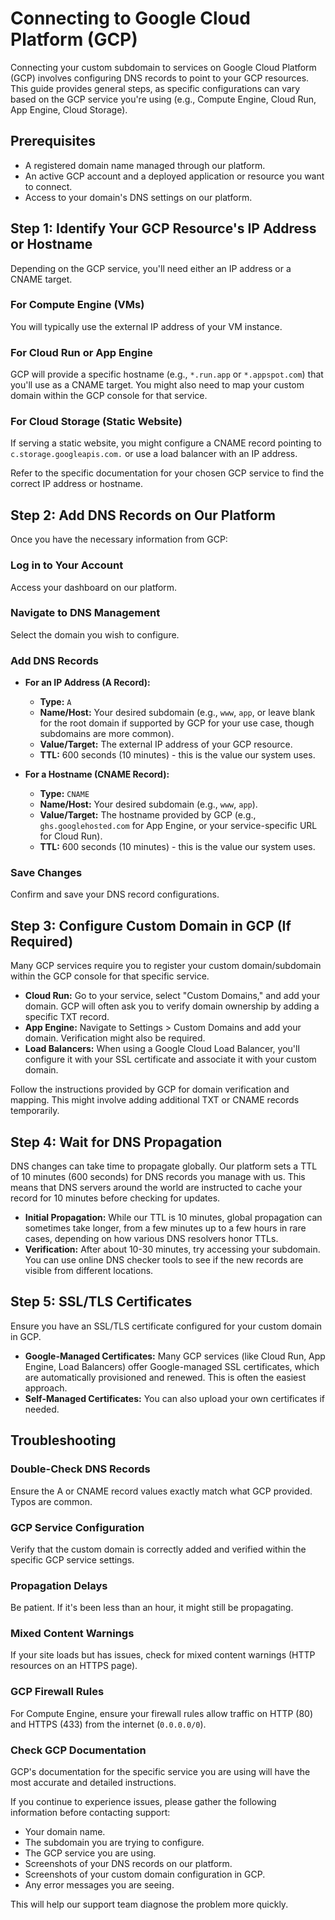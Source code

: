 
# Connecting to Google Cloud Platform (GCP)

Connecting your custom subdomain to services on Google Cloud Platform (GCP) involves configuring DNS records to point to your GCP resources. This guide provides general steps, as specific configurations can vary based on the GCP service you're using (e.g., Compute Engine, Cloud Run, App Engine, Cloud Storage).

## Prerequisites

*   A registered domain name managed through our platform.
*   An active GCP account and a deployed application or resource you want to connect.
*   Access to your domain's DNS settings on our platform.

## Step 1: Identify Your GCP Resource's IP Address or Hostname

Depending on the GCP service, you'll need either an IP address or a CNAME target.

<Steps>

### For Compute Engine (VMs)
   You will typically use the external IP address of your VM instance.

### For Cloud Run or App Engine
   GCP will provide a specific hostname (e.g., `*.run.app` or `*.appspot.com`) that you'll use as a CNAME target. You might also need to map your custom domain within the GCP console for that service.

### For Cloud Storage (Static Website)
   If serving a static website, you might configure a CNAME record pointing to `c.storage.googleapis.com.` or use a load balancer with an IP address.

</Steps>

Refer to the specific documentation for your chosen GCP service to find the correct IP address or hostname.

## Step 2: Add DNS Records on Our Platform

Once you have the necessary information from GCP:

<Steps>

### Log in to Your Account
   Access your dashboard on our platform.

### Navigate to DNS Management
   Select the domain you wish to configure.

### Add DNS Records

*   **For an IP Address (A Record):**
    *   **Type:** `A`
    *   **Name/Host:** Your desired subdomain (e.g., `www`, `app`, or leave blank for the root domain if supported by GCP for your use case, though subdomains are more common).
    *   **Value/Target:** The external IP address of your GCP resource.
    *   **TTL:** 600 seconds (10 minutes) - this is the value our system uses.

*   **For a Hostname (CNAME Record):**
    *   **Type:** `CNAME`
    *   **Name/Host:** Your desired subdomain (e.g., `www`, `app`).
    *   **Value/Target:** The hostname provided by GCP (e.g., `ghs.googlehosted.com` for App Engine, or your service-specific URL for Cloud Run).
    *   **TTL:** 600 seconds (10 minutes) - this is the value our system uses.

### Save Changes
   Confirm and save your DNS record configurations.

</Steps>

## Step 3: Configure Custom Domain in GCP (If Required)

Many GCP services require you to register your custom domain/subdomain within the GCP console for that specific service.

*   **Cloud Run:** Go to your service, select "Custom Domains," and add your domain. GCP will often ask you to verify domain ownership by adding a specific TXT record.
*   **App Engine:** Navigate to Settings > Custom Domains and add your domain. Verification might also be required.
*   **Load Balancers:** When using a Google Cloud Load Balancer, you'll configure it with your SSL certificate and associate it with your custom domain.

Follow the instructions provided by GCP for domain verification and mapping. This might involve adding additional TXT or CNAME records temporarily.

## Step 4: Wait for DNS Propagation

DNS changes can take time to propagate globally. Our platform sets a TTL of 10 minutes (600 seconds) for DNS records you manage with us. This means that DNS servers around the world are instructed to cache your record for 10 minutes before checking for updates.

*   **Initial Propagation:** While our TTL is 10 minutes, global propagation can sometimes take longer, from a few minutes up to a few hours in rare cases, depending on how various DNS resolvers honor TTLs.
*   **Verification:** After about 10-30 minutes, try accessing your subdomain. You can use online DNS checker tools to see if the new records are visible from different locations.

## Step 5: SSL/TLS Certificates

Ensure you have an SSL/TLS certificate configured for your custom domain in GCP. 
*   **Google-Managed Certificates:** Many GCP services (like Cloud Run, App Engine, Load Balancers) offer Google-managed SSL certificates, which are automatically provisioned and renewed. This is often the easiest approach.
*   **Self-Managed Certificates:** You can also upload your own certificates if needed.

## Troubleshooting

<Steps>

### Double-Check DNS Records
   Ensure the A or CNAME record values exactly match what GCP provided. Typos are common.

### GCP Service Configuration
   Verify that the custom domain is correctly added and verified within the specific GCP service settings.

### Propagation Delays
   Be patient. If it's been less than an hour, it might still be propagating.

### Mixed Content Warnings
   If your site loads but has issues, check for mixed content warnings (HTTP resources on an HTTPS page).

### GCP Firewall Rules
   For Compute Engine, ensure your firewall rules allow traffic on HTTP (80) and HTTPS (433) from the internet (`0.0.0.0/0`).

### Check GCP Documentation
   GCP's documentation for the specific service you are using will have the most accurate and detailed instructions.

</Steps>

If you continue to experience issues, please gather the following information before contacting support:
*   Your domain name.
*   The subdomain you are trying to configure.
*   The GCP service you are using.
*   Screenshots of your DNS records on our platform.
*   Screenshots of your custom domain configuration in GCP.
*   Any error messages you are seeing.

This will help our support team diagnose the problem more quickly. 